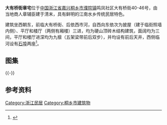 {{文物保护单位
| 级别 = 省级
| 省名 = 浙江省
| 名称 = 大有桥街章宅
| 图片 = [[File:The_House_for_the_Family_of_Zhang_in_Dayouqiao_Street_05_2015-05.JPG|220px]]<br><small>东面，2015年5月</small>
| 编号 = 6-174
| 分类 = 古建筑
| 时代 = 清
| 所在 = [[嘉兴市|嘉兴市]][[桐乡市|桐乡市]]
| 登录 = 2011年1月
}} 
'''大有桥街章宅'''位于[[中国|中国]][[浙江省|浙江省]][[嘉兴|嘉兴]][[桐乡市|桐乡市]][[濮院镇|濮院镇]]鸣凤社区大有桥街40-46号，由当地商人章辅臣建于清末，具有鲜明的江南水乡传统民居特色。

建筑坐西朝东，前临大有桥街、后依西市河，自西向东依次为披屋（建于临街照墙内侧）、平厅和楼厅（两侧有厢楼）三进，均为硬山顶砖木结构建筑，面阔均为三间，平厅和楼厅进深均为九檩（五架梁带前后双步），并均设有前后天井，西侧临河设有[[河埠|石埠]]两座<ref>{{cite web |url=http://www.jiaxing.gov.cn/mljx/jxwh_36090/lswh/wzwhyc/sjwwbhdw/201401/t20140113_308594.html |title=《大有桥街章宅》 |accessdate=2015-12-02 |work= |publisher=嘉兴市政府 |archiveurl=https://archive.is/20151202122914/http://www.jiaxing.gov.cn/mljx/jxwh_36090/lswh/wzwhyc/sjwwbhdw/201401/t20140113_308594.html |archivedate=2015-12-02 |deadurl=yes }}</ref>。

== 图集 ==
{{multiple image
| align  = left
| width = 240
| image1 = The House for the Family of Zhang in Dayouqiao Street 01 2015-05.JPG
| caption1 = 西南侧
| image2 = The House for the Family of Zhang in Dayouqiao Street 02 2015-05.JPG
| caption2 = 西北侧
| image3 = The House for the Family of Zhang in Dayouqiao Street 04 2015-05.JPG
| caption3 = 西北角边门及石埠
}}
{{-}}

==参考资料==
{{reflist|2}}
{{DEFAULTSORT:D大}}
{{commons category|The House for the Family of Zhang in Dayouqiao Street}}
{{嘉兴市境内的浙江省文物保护单位}}
[[Category:浙江民居|Category:浙江民居]]
[[Category:桐乡市建筑物|Category:桐乡市建筑物]]